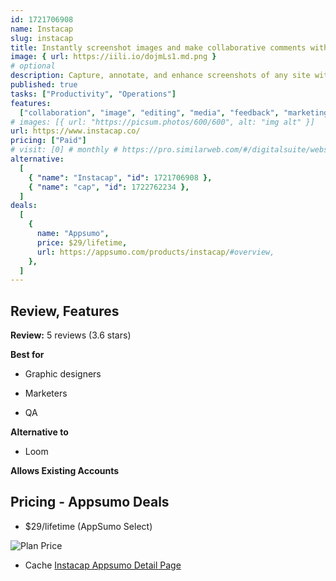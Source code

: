 ```yaml
---
id: 1721706908
name: Instacap
slug: instacap
title: Instantly screenshot images and make collaborative comments with this Chrome extension
image: { url: https://iili.io/dojmLs1.md.png }
# optional
description: Capture, annotate, and enhance screenshots of any site with this Chrome extensionCollaborate on visuals with comments and annotations
published: true
tasks: ["Productivity", "Operations"]
features:
  ["collaboration", "image", "editing", "media", "feedback", "marketing"]
# images: [{ url: "https://picsum.photos/600/600", alt: "img alt" }]
url: https://www.instacap.co/
pricing: ["Paid"]
# visit: [0] # monthly # https://pro.similarweb.com/#/digitalsuite/websiteanalysis/home
alternative:
  [
    { "name": "Instacap", "id": 1721706908 },
    { "name": "cap", "id": 1722762234 },
  ]
deals:
  [
    {
      name: "Appsumo",
      price: $29/lifetime,
      url: https://appsumo.com/products/instacap/#overview,
    },
  ]
---
```


## Review, Features

**Review:** 5 reviews (3.6 stars)

**Best for**

- Graphic designers

- Marketers

- QA

**Alternative to**

- Loom

**Allows Existing Accounts**

## Pricing - Appsumo Deals

- $29/lifetime (AppSumo Select)

<Img src="https://iili.io/do8I0Ml.png" alt="Plan Price" />

- Cache [Instacap Appsumo Detail Page](https://iili.io/do8IOox.png)
